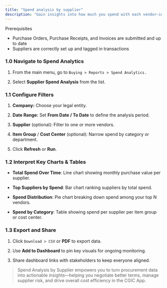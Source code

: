 ```yaml
---
title: "Spend analysis by supplier"
description: "Gain insights into how much you spend with each vendor—identify high-value suppliers, track trends over time, and optimize sourcing decisions—all within the CGIC App."
---
```


<Info>
  Prerequisites

  - Purchase Orders, Purchase Receipts, and Invoices are submitted and up to date
  - Suppliers are correctly set up and tagged in transactions
</Info>

### 1.0 Navigate to Spend Analytics  

1. From the main menu, go to `Buying > Reports > Spend Analytics.`  

2. Select **Supplier Spend Analysis** from the list.

### 1.1 Configure Filters  

1. **Company:** Choose your legal entity.  

2. **Date Range:** Set **From Date / To Date** to define the analysis period.  

3. **Supplier** (optional): Filter to one or more vendors.  

4. **Item Group** / **Cost Center** (optional): Narrow spend by category or department.  

5. Click **Refresh** or **Run**.

### 1.2 Interpret Key Charts & Tables  

- **Total Spend Over Time**: Line chart showing monthly purchase value per supplier.  

- **Top Suppliers by Spend**: Bar chart ranking suppliers by total spend.  

- **Spend Distribution**: Pie chart breaking down spend among your top N vendors.  

- **Spend by Category**: Table showing spend per supplier per item group or cost center.

### 1.3 Export and Share  

1. Click `Download > CSV` or **PDF** to export data.  

2. Use **Add to Dashboard** to pin key visuals for ongoing monitoring.  

3. Share dashboard links with stakeholders to keep everyone aligned.

> Spend Analysis by Supplier empowers you to turn procurement data into actionable insights—helping you negotiate better terms, manage supplier risk, and drive overall cost efficiency in the CGIC App. 